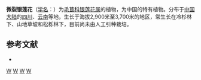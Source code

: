 {{Speciesbox 
| taxon = Anemone subindivisa
| authority = [[王文采|W. T. Wang]]
}}
'''微裂银莲花'''（[[学名|学名]]：{{lang|la|''Anemone subindivisa''}}）为[[毛茛科|毛茛科]][[银莲花属|银莲花属]]的植物，为中国的特有植物。分布于[[中国大陆|中国大陆]]的[[四川|四川]]、[[云南|云南]]等地，生长于海拔2,900米至3,700米的地区，常生长在冷杉林下、山地草坡和松栎林下，目前尚未由人工引种栽培。

== 参考文献 ==
<div class="references-small">
* {{cite web| url =http://www.bioinfo.cn/db05/KmzwSpecies.php?action=view&id=18049| title =微裂银莲花| work =《中国高等植物数据库全库》| publisher =中国科学院微生物研究所| author =昆明植物研究所| accessdate =2009-02-25| deadurl =yes| archiveurl =https://web.archive.org/web/20160305031732/http://www.bioinfo.cn/db05/KmzwSpecies.php?action=view&id=18049| archivedate =2016-03-05}}
</div>
{{Taxonbar|from=Q11071446}}

[[Category:银莲花属|W]]
[[Category:中國特有植物|W]]
[[Category:四川植物|W]]
[[Category:云南植物|W]]